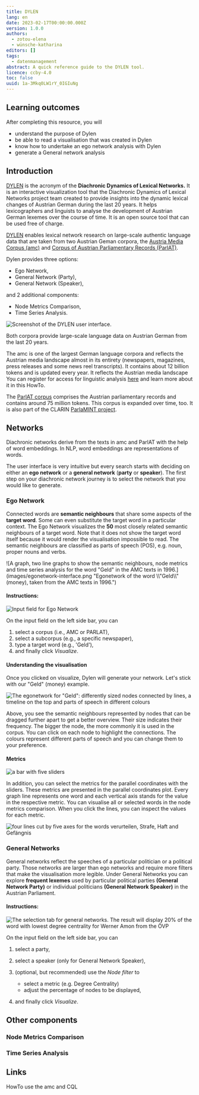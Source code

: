 ```yaml
---
title: DYLEN
lang: en
date: 2023-02-17T00:00:00.000Z
version: 1.0.0
authors:
  - zotou-elena
  - wünsche-katharina
editors: []
tags:
  - datenmanagement
abstract: A quick reference guide to the DYLEN tool.
licence: ccby-4.0
toc: false
uuid: 1a-3Mkq0LW1rY_0IGIuNg
---
```

## Learning outcomes

After completing this resource, you will

- understand the purpose of Dylen
- be able to read a visualisation that was created in Dylen
- know how to undertake an ego network analysis with Dylen
- generate a General network analysis

## Introduction

[DYLEN](https://dylen-tool.acdh.oeaw.ac.at/) is the acronym of the **Diachronic Dynamics of Lexical Networks.** It is an interactive visualization tool that the Diachronic Dynamics of Lexical Networks project team created to provide insights into the dynamic lexical changes of Austrian German during the last 20 years. It helps lexicographers and linguists to analyse the development of Austrian German lexemes over the course of time. It is an open source tool that can be used free of charge.

[DYLEN](https://dylen-tool.acdh.oeaw.ac.at/) enables lexical network research on large-scale authentic language data that are taken from two Austrian Geman corpora, the [Austria Media Corpus (amc)](https://amc.acdh.oeaw.ac.at/) and [Corpus of Austrian Parliamentary Records (ParlAT)](https://www.oeaw.ac.at/acdh/tools/parlat). 

Dylen provides three options:

- Ego Network,
- General Network (Party), 
- General Network (Speaker),

and 2 additional components:

- Node Metrics Comparison,
- Time Series Analysis.   

![](images/picture1.png "Screenshot of the DYLEN user interface.")

<SideNote type="info" title="amc and ParlAT">
Both corpora provide large-scale language data on Austrian German from the last 20 years.

The amc is one of the largest German language corpora and reflects the Austrian media landscape almost in its entirety (newspapers, magazines, press releases and some news reel transcripts). It contains about 12 billion tokens and is updated every year. It reflects the Austrian media landscape  You can register for access for linguistic analysis [here](https://amc.acdh.oeaw.ac.at/) and learn more about it in this HowTo.

The [ParlAT corpus](https://www.oeaw.ac.at/acdh/tools/parlat) comprises the Austrian parliamentary records and contains around 75 million tokens. This corpus is expanded over time, too. It is also part of the CLARIN [ParlaMINT project](https://www.clarin.eu/parlamint).
</SideNote>

## Networks

Diachronic networks derive from the texts in amc and ParlAT with the help of word embeddings. In NLP, word embeddings are representations of words. 

The user interface is very intuitive but every search starts with deciding on either an **ego network** or a **general network** (**party** or **speaker**). The first step on your diachronic network journey is to select the network that you would like to generate.

### Ego Network

Connected words are **semantic neighbours** that share some aspects of the **target word**. Some can even substitute the target word in a particular context. The Ego Network visualizes the **50** most closely related semantic neighbours of a target word. Note that it does not show the target word itself because it would render the visualisation impossible to read. The semantic neighbours are classified as parts of speech (POS), e.g. noun, proper nouns and verbs. 

![A graph, two line graphs to show the semantic neighbours, node metrics and time series analysis for the word "Geld" in the AMC texts in 1996.](images/egonetwork-interface.png "Egonetwork of the word \\\\"Geld\\\\" (money), taken from the AMC  texts in 1996.")

#### Instructions:

![](images/picture2.png "Input field for Ego Network")

On the input field on the left side bar, you can

1. select a corpus (i.e., AMC or PARLAT), 
2. select a subcorpus (e.g., a specific newspaper),
3. type a target word (e.g., 'Geld'),
4. and finally click _Visualize_.

#### Understanding the visualisation

Once you clicked on visualize, Dylen will generate your network. Let's stick with our "Geld" (money) example.

![The egonetwork for "Geld": differently sized nodes connected by lines, a timeline on the top and parts of speech in different colours](images/egonetwork_geld_nodedetail.png "The ego network for \\\"Geld\\\" (money)")

Above, you see the semantic neighbours represented by nodes that can be dragged further apart to get a better overview. Their size indicates their frequency. The bigger the node, the more commonly it is used in the corpus. You can click on each node to highlight the connections. The colours represent different parts of speech and you can change them to your preference.

#### Metrics

![a bar with five sliders](images/parallelcoordinatesoptions.png "Parallel coordinates options: normalised frequency, degree centrality, betweenness centrality, pagerank, clustering coefficient")

In addition, you can select the metrics for the parallel coordinates with the sliders. These metrics are presented in the parallel coordinates plot. Every graph line represents one word and each vertical axis stands for the value in the respective metric. You can visualise all or selected words in the node metrics comparison. When you click the lines, you can inspect the values for each metric.

![four lines cut by five axes for the words verurteilen, Strafe, Haft and Gefängnis](images/node-metric-comparison_geldstrafe.png "Lines and fives axes for the words verurteilen, Strafe, Haft, Gefängnis when analysing an ego network for \\\"Geldstrafe\\\" in 1996.")

### General Networks

General networks reflect the speeches of a particular politician or a political party. Those networks are larger than ego networks and require more filters that make the visualisation more legible. Under General Networks you can explore **frequent lexemes** used by particular political parties **(General Network Party)** or individual politicians **(General Network Speaker)** in the Austrian Parliament. 

#### I﻿nstructions:

![The selection tab for general networks. The result will display 20% of the word with lowest degree centrality for Werner Amon from the ÖVP](images/picture3.png "Input field of General Network (Speaker) for Werner Amon from the ÖVP")

On the input field on the left side bar, you can

1. select a party, 
2. select a speaker (only for General Network Speaker),
3. (optional, but recommended) use the _Node filter_ to 

   - select a metric (e.g. Degree Centrality) 
   - adjust the percentage of nodes to be displayed,
4. and finally click _Visualize_. 

## Other components

### Node Metrics Comparison

### Time Series Analysis

## Links

HowTo use the amc and CQL